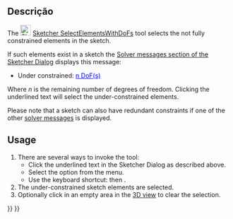 <languages/>

{{Docnav
|[[Sketcher_JoinCurves|Join curves]]
|[[Sketcher_SelectConstraints|Select associated constraints]]
|[[Sketcher_Workbench|Sketcher]]
|IconL=Sketcher_JoinCurves.svg
|IconR=Sketcher_SelectConstraints.svg‎
|IconC=Workbench_Sketcher.svg
}}

<div class="mw-translate-fuzzy">
{{GuiCommand/pt
|Name/pt=Sketcher Select solver DoFs
|Icon=Sketcher SelectElementsWithDoFs.svg
|MenuLocation=Sketch → Ferramentas de esboço (Sketcher) → Select solver DoFs
|Workbenches=[[Sketcher Workbench/pt|Sketcher]]
|Version=0.18
}}
</div>

<span id="Description"></span>
==Descrição==

The [[Image:Sketcher_SelectElementsWithDoFs.svg|24px]] [[Sketcher_SelectElementsWithDoFs|Sketcher SelectElementsWithDoFs]] tool selects the not fully constrained elements in the sketch.

If such elements exist in a sketch the [[Sketcher_Dialog#Solver_messages|Solver messages section of the Sketcher Dialog]] displays this message:
* Under constrained: <span style="color:blue;text-decoration:underline;">n DoF(s)</span>
Where ''n'' is the remaining number of degrees of freedom. Clicking the underlined text will select the under-constrained elements.

Please note that a sketch can also have redundant constraints if one of the other [[Sketcher_Dialog#Solver_messages|solver messages]] is displayed.

==Usage==

# There are several ways to invoke the tool:
#* Click the underlined text in the Sketcher Dialog as described above.
#* Select the {{MenuCommand|Sketch → Sketcher visual → [[Image:Sketcher_SelectElementsWithDoFs.svg|16px]] Select unconstrained DoF}} option from the menu.
#* Use the keyboard shortcut: {{KEY|Z}} then {{KEY|F}}.
# The under-constrained sketch elements are selected.
# Optionally click in an empty area in the [[3D_view|3D view]] to clear the selection.


{{Docnav
|[[Sketcher_JoinCurves|Join curves]]
|[[Sketcher_SelectConstraints|Select associated constraints]]
|[[Sketcher_Workbench|Sketcher]]
|IconL=Sketcher_JoinCurves.svg
|IconR=Sketcher_SelectConstraints.svg‎
|IconC=Workbench_Sketcher.svg
}}

{{Sketcher_Tools_navi{{#translation:}}}}
{{Userdocnavi{{#translation:}}}}